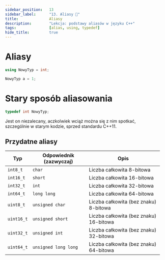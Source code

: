 ```yaml
---
sidebar_position:	13
sidebar_label:		"13. Aliasy 🚧"
title:				Aliasy
description:		"Lekcja: podstawy aliasów w języku C++"
tags:				[alias, using, typedef]
hide_title:			true
---
```



<NotFinished/>

# Aliasy

```cpp title="🔹 Tworzenie własnego aliasu"
using NowyTyp = int;
```
```cpp title="🔹 Przykład użycia"
NowyTyp a = 1;
```

# Stary sposób aliasowania
```cpp title="🔹 Tworzenie aliasu w C/C++
typedef int NowyTyp;
```
Jest on niezalecany, aczkolwiek wciąż można się z nim spotkać,
szczególnie w starym kodzie, sprzed standardu C++11.

## Przydatne aliasy

| Typ | Odpowiednik (zazwyczaj) | Opis |
| ---- | ----- | ----- |
| `int8_t` | `char` | Liczba całkowita 8-bitowa |
| `int16_t` | `short` | Liczba całkowita 16-bitowa |
| `int32_t` | `int` | Liczba całkowita 32-bitowa |
| `int64_t` | `long long` | Liczba całkowita 64-bitowa |
| `uint8_t` | `unsigned char` | Liczba całkowita (bez znaku) 8-bitowa |
| `uint16_t` | `unsigned short` | Liczba całkowita (bez znaku) 16-bitowa |
| `uint32_t` | `unsigned int` | Liczba całkowita (bez znaku) 32-bitowa |
| `uint64_t` | `unsigned long long` | Liczba całkowita (bez znaku) 64-bitowa |

